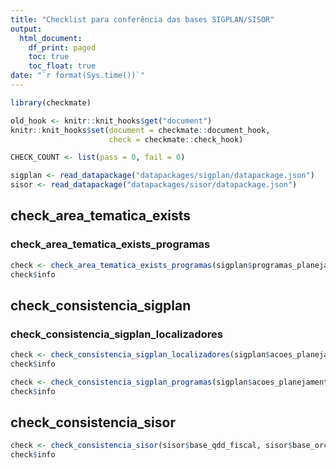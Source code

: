 ```yaml
---
title: "Checklist para conferência das bases SIGPLAN/SISOR"
output: 
  html_document:
    df_print: paged
    toc: true
    toc_float: true
date: "`r format(Sys.time())`"
---
```


```r
library(checkmate)

old_hook <- knitr::knit_hooks$get("document")
knitr::knit_hooks$set(document = checkmate::document_hook,
                      check = checkmate::check_hook)

CHECK_COUNT <- list(pass = 0, fail = 0)

sigplan <- read_datapackage("datapackages/sigplan/datapackage.json")
sisor <- read_datapackage("datapackages/sisor/datapackage.json")
```

## check_area_tematica_exists

### check_area_tematica_exists_programas

```r
check <- check_area_tematica_exists_programas(sigplan$programas_planejamento, output = TRUE)
check$info
```

## check_consistencia_sigplan

### check_consistencia_sigplan_localizadores

```r
check <- check_consistencia_sigplan_localizadores(sigplan$acoes_planejamento, sigplan$localizadores_todos_planejamento, output = TRUE)
check$info
```

```r
check <- check_consistencia_sigplan_programas(sigplan$acoes_planejamento, sigplan$programas_planejamento, output = TRUE)
check$info
```

## check_consistencia_sisor

```r
check <- check_consistencia_sisor(sisor$base_qdd_fiscal, sisor$base_orcam_despesa_item_fiscal, output = TRUE)
check$info
```
